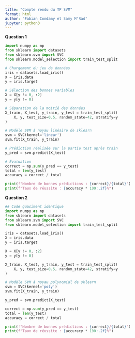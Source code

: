 ```yaml
---
title: "Compte rendu du TP SVM"
format: html
author: "Fabian Condamy et Samy M'Rad"
jupyter: python3
---
```


**Question 1**

```python
import numpy as np
from sklearn import datasets
from sklearn.svm import SVC
from sklearn.model_selection import train_test_split

# Chargement du jeu de données
iris = datasets.load_iris()
X = iris.data
y = iris.target

# Sélection des bonnes variables
X = X[y != 0, :2]
y = y[y != 0]

# Séparation de la moitié des données
X_train, X_test, y_train, y_test = train_test_split(
    X, y, test_size=0.5, random_state=42, stratify=y
)

# Modèle SVM à noyau linéaire de sklearn
svm = SVC(kernel='linear')
svm.fit(X_train, y_train)

# Prédiction réalisée sur la partie test après train
y_pred = svm.predict(X_test)

# Évaluation
correct = np.sum(y_pred == y_test)
total = len(y_test)
accuracy = correct / total

print(f"Nombre de bonnes prédictions : {correct}/{total}")
print(f"Taux de réussite : {accuracy * 100:.2f}%")
```


**Question 2**

```python
## Code quasiment identique
import numpy as np
from sklearn import datasets
from sklearn.svm import SVC
from sklearn.model_selection import train_test_split

iris = datasets.load_iris()
X = iris.data
y = iris.target

X = X[y != 0, :2]
y = y[y != 0]

X_train, X_test, y_train, y_test = train_test_split(
    X, y, test_size=0.5, random_state=42, stratify=y
)

# Modèle SVM à noyau polynomial de sklearn
svm = SVC(kernel='poly')
svm.fit(X_train, y_train)

y_pred = svm.predict(X_test)

correct = np.sum(y_pred == y_test)
total = len(y_test)
accuracy = correct / total

print(f"Nombre de bonnes prédictions : {correct}/{total}")
print(f"Taux de réussite : {accuracy * 100:.2f}%")
```